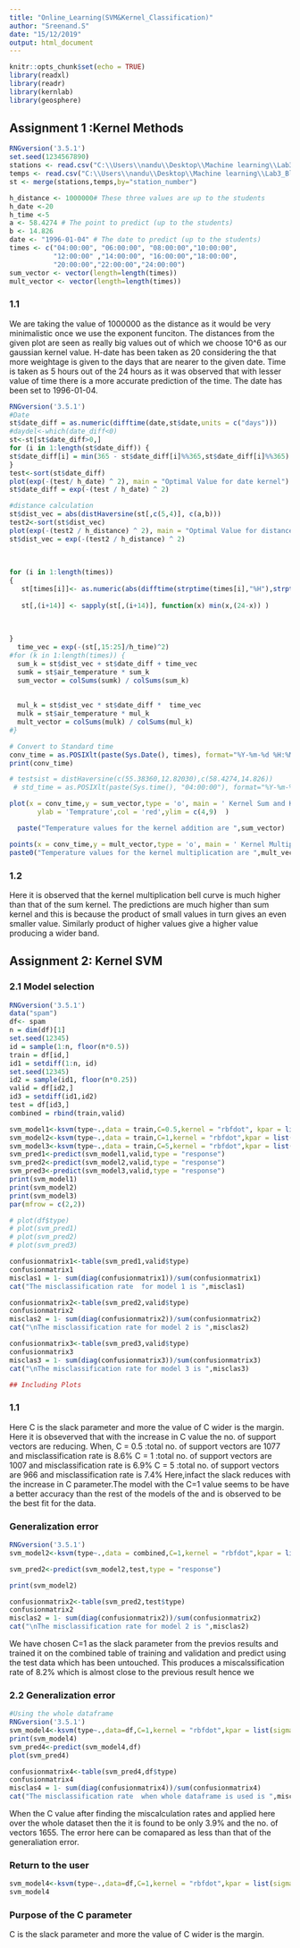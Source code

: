 ---
title: "Online_Learning(SVM&Kernel_Classification)"
author: "Sreenand.S"
date: "15/12/2019"
output: html_document
---

```{r setup, include=FALSE}
knitr::opts_chunk$set(echo = TRUE)
library(readxl)
library(readr)
library(kernlab)
library(geosphere)
```

## Assignment 1 :Kernel Methods


```{r Kernel Methods , echo=FALSE}
RNGversion('3.5.1')
set.seed(1234567890)
stations <- read.csv("C:\\Users\\nandu\\Desktop\\Machine learning\\Lab3_Block1\\stations.csv")
temps <- read.csv("C:\\Users\\nandu\\Desktop\\Machine learning\\Lab3_Block1\\temps50k.csv")
st <- merge(stations,temps,by="station_number")

h_distance <- 1000000# These three values are up to the students
h_date <-20
h_time <-5
a <- 58.4274 # The point to predict (up to the students)
b <- 14.826
date <- "1996-01-04" # The date to predict (up to the students)
times <- c("04:00:00", "06:00:00", "08:00:00","10:00:00",
           "12:00:00" ,"14:00:00", "16:00:00","18:00:00",
           "20:00:00","22:00:00","24:00:00")
sum_vector <- vector(length=length(times))
mult_vector <- vector(length=length(times))

```
### 1.1

We are taking the value of 1000000 as the distance as it would be very minimalistic once we use the exponent funciton.
The distances from the given plot are seen as really big values out of which we choose 10^6 as our gaussian kernel value.
H-date has been taken as 20 considering the that more weightage is given to the days that are nearer to the given date.
Time is taken as 5 hours out of the 24 hours as it was observed that with lesser value of time there is a more accurate prediction of the time.
The date has been set to 1996-01-04.



```{r,echo=FALSE}
RNGversion('3.5.1')
#Date
st$date_diff = as.numeric(difftime(date,st$date,units = c("days")))
#daydel<-which(date_diff<0)
st<-st[st$date_diff>0,]
for (i in 1:length(st$date_diff)) {
st$date_diff[i] = min(365 - st$date_diff[i]%%365,st$date_diff[i]%%365)
}
test<-sort(st$date_diff)
plot(exp(-(test/ h_date) ^ 2), main = "Optimal Value for date kernel")
st$date_diff = exp(-(test / h_date) ^ 2)

#distance calculation
st$dist_vec = abs(distHaversine(st[,c(5,4)], c(a,b)))
test2<-sort(st$dist_vec)
plot(exp(-(test2 / h_distance) ^ 2), main = "Optimal Value for distance kernel")
st$dist_vec = exp(-(test2 / h_distance) ^ 2)
 
 
  
for (i in 1:length(times)) 
{
   st[times[i]]<- as.numeric(abs(difftime(strptime(times[i],"%H"),strptime(as.character(st[,'time']),"%H"),units = c("hours"))))
   
   st[,(i+14)] <- sapply(st[,(i+14)], function(x) min(x,(24-x)) )
   
   
  
}
  time_vec = exp(-(st[,15:25]/h_time)^2)
#for (k in 1:length(times)) {
  sum_k = st$dist_vec + st$date_diff + time_vec
  sumk = st$air_temperature * sum_k
  sum_vector = colSums(sumk) / colSums(sum_k)
  
  
  mul_k = st$dist_vec * st$date_diff *  time_vec
  mulk = st$air_temperature * mul_k
  mult_vector = colSums(mulk) / colSums(mul_k)
#}

# Convert to Standard time
conv_time = as.POSIXlt(paste(Sys.Date(), times), format="%Y-%m-%d %H:%M:%S")
print(conv_time)

# testsist = distHaversine(c(55.38360,12.82030),c(58.4274,14.826))
 # std_time = as.POSIXlt(paste(Sys.time(), "04:00:00"), format="%Y-%m-%d %H:%M:%S")
```

```{r ,echo=FALSE}
plot(x = conv_time,y = sum_vector,type = 'o', main = ' Kernel Sum and Kernal Multiplication',xlab='Time',
       ylab = 'Temprature',col = 'red',ylim = c(4,9)  )

  paste("Temperature values for the kernel addition are ",sum_vector)

points(x = conv_time,y = mult_vector,type = 'o', main = ' Kernel Multiplication',xlab='Time', ylab = 'Temprature',col = 'green' ,  )
paste0("Temperature values for the kernel multiplication are ",mult_vector)
```

### 1.2

Here it is observed that the kernel multiplication bell curve is much higher than that of the sum kernel. The predictions are much higher than sum kernel and this is because the product of small values in turn gives an even smaller value. Similarly product of higher values give a higher value producing a wider band.



## Assignment 2: Kernel SVM 

### 2.1 Model selection
```{r SVM,echo=FALSE}
RNGversion('3.5.1')
data("spam")
df<- spam
n = dim(df)[1]
set.seed(12345) 
id = sample(1:n, floor(n*0.5))
train = df[id,] 
id1 = setdiff(1:n, id)
set.seed(12345)
id2 = sample(id1, floor(n*0.25))
valid = df[id2,]
id3 = setdiff(id1,id2)
test = df[id3,] 
combined = rbind(train,valid)

svm_model1<-ksvm(type~.,data = train,C=0.5,kernel = "rbfdot", kpar = list(sigma = 0.05))
svm_model2<-ksvm(type~.,data = train,C=1,kernel = "rbfdot",kpar = list(sigma = 0.05))
svm_model3<-ksvm(type~.,data = train,C=5,kernel = "rbfdot",kpar = list(sigma = 0.05))
svm_pred1<-predict(svm_model1,valid,type = "response")
svm_pred2<-predict(svm_model2,valid,type = "response")
svm_pred3<-predict(svm_model3,valid,type = "response")
print(svm_model1)
print(svm_model2)
print(svm_model3)
par(mfrow = c(2,2))

# plot(df$type)
# plot(svm_pred1)
# plot(svm_pred2)
# plot(svm_pred3)

confusionmatrix1<-table(svm_pred1,valid$type)
confusionmatrix1
misclas1 = 1- sum(diag(confusionmatrix1))/sum(confusionmatrix1)
cat("The misclassification rate  for model 1 is ",misclas1)

confusionmatrix2<-table(svm_pred2,valid$type)
confusionmatrix2
misclas2 = 1- sum(diag(confusionmatrix2))/sum(confusionmatrix2)
cat("\nThe misclassification rate for model 2 is ",misclas2)

confusionmatrix3<-table(svm_pred3,valid$type)
confusionmatrix3
misclas3 = 1- sum(diag(confusionmatrix3))/sum(confusionmatrix3)
cat("\nThe misclassification rate for model 3 is ",misclas3)

## Including Plots


```

### 1.1

Here C is the slack parameter and more the value of C wider is the margin.
Here it is obseverved that with the increase in C value the no. of support vectors are reducing.
When,
C = 0.5 :total no. of support vectors are 1077 and misclassification rate is 8.6%
C = 1 :total no. of support vectors are 1007 and misclassification rate is 6.9% 
C = 5 :total no. of support vectors are 966 and misclassification rate is 7.4%
Here,infact the slack reduces with the increase in C parameter.The model with the  C=1 value seems to be have a better accuracy than the rest of the models of the and is observed to be the best fit for the data.

### Generalization error
```{r,echo= FALSE}
RNGversion('3.5.1')
svm_model2<-ksvm(type~.,data = combined,C=1,kernel = "rbfdot",kpar = list(sigma = 0.05))###combined = validation data + training data

svm_pred2<-predict(svm_model2,test,type = "response")

print(svm_model2)

confusionmatrix2<-table(svm_pred2,test$type)
confusionmatrix2
misclas2 = 1- sum(diag(confusionmatrix2))/sum(confusionmatrix2)
cat("\nThe misclassification rate for model 2 is ",misclas2)


```


We have chosen C=1 as the slack parameter from the previos results and trained it on the combined table of training and validation and predict using the test data which has been untouched.
This produces a miscalssification rate of 8.2% which is almost close to the previous result hence we 


### 2.2 Generalization error
```{r,echo=FALSE}
#Using the whole dataframe
RNGversion('3.5.1')
svm_model4<-ksvm(type~.,data=df,C=1,kernel = "rbfdot",kpar = list(sigma = 0.05))
print(svm_model4)
svm_pred4<-predict(svm_model4,df)
plot(svm_pred4)

confusionmatrix4<-table(svm_pred4,df$type)
confusionmatrix4
misclas4 = 1- sum(diag(confusionmatrix4))/sum(confusionmatrix4)
cat("The misclassification rate  when whole dataframe is used is ",misclas4)
```


When the C value after finding the miscalculation rates and applied here over the whole dataset then the it is found to be only 3.9% and the no. of vectors 1655.
The error here can be comapared as less than that of the generaliation error.


### Return to the user
```{r ,echo=FALSE}
svm_model4<-ksvm(type~.,data=df,C=1,kernel = "rbfdot",kpar = list(sigma = 0.05))
svm_model4
```



### Purpose of the C parameter

C is the slack parameter and more the value of C wider is the margin.

```{r , ref.label=knitr::all_labels(),echo=TRUE,eval=FALSE}
```

